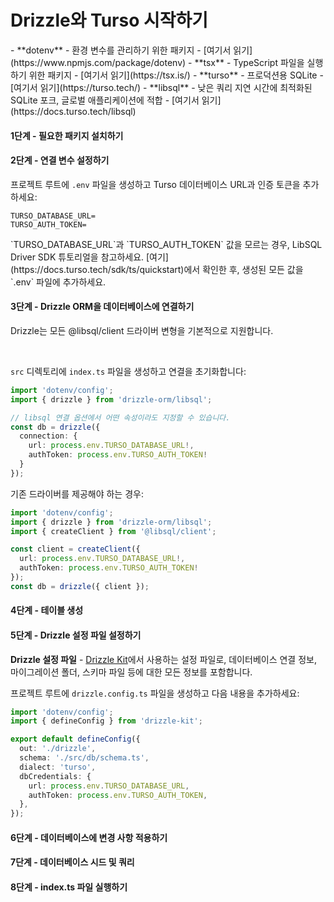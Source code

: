 

<Breadcrumbs/>

# Drizzle와 Turso 시작하기

<Prerequisites>  
  - **dotenv** - 환경 변수를 관리하기 위한 패키지 - [여기서 읽기](https://www.npmjs.com/package/dotenv)
  - **tsx** - TypeScript 파일을 실행하기 위한 패키지 - [여기서 읽기](https://tsx.is/)
  - **turso** - 프로덕션용 SQLite - [여기서 읽기](https://turso.tech/)
  - **libsql** - 낮은 쿼리 지연 시간에 최적화된 SQLite 포크, 글로벌 애플리케이션에 적합 - [여기서 읽기](https://docs.turso.tech/libsql)
</Prerequisites>

<FileStructure />


#### 1단계 - 필요한 패키지 설치하기

<InstallPackages lib='@libsql/client'/>


#### 2단계 - 연결 변수 설정하기

프로젝트 루트에 `.env` 파일을 생성하고 Turso 데이터베이스 URL과 인증 토큰을 추가하세요:

```plaintext
TURSO_DATABASE_URL=
TURSO_AUTH_TOKEN=
```

<Callout type='info' title='중요'>
`TURSO_DATABASE_URL`과 `TURSO_AUTH_TOKEN` 값을 모르는 경우, LibSQL Driver SDK 튜토리얼을 참고하세요.  
[여기](https://docs.turso.tech/sdk/ts/quickstart)에서 확인한 후, 생성된 모든 값을 `.env` 파일에 추가하세요.
</Callout>


#### 3단계 - Drizzle ORM을 데이터베이스에 연결하기

Drizzle는 모든 @libsql/client 드라이버 변형을 기본적으로 지원합니다.

<LibsqlTable />
<br/>
<LibsqlTabs />

`src` 디렉토리에 `index.ts` 파일을 생성하고 연결을 초기화합니다:

```typescript copy
import 'dotenv/config';
import { drizzle } from 'drizzle-orm/libsql';

// libsql 연결 옵션에서 어떤 속성이라도 지정할 수 있습니다.
const db = drizzle({ 
  connection: { 
    url: process.env.TURSO_DATABASE_URL!, 
    authToken: process.env.TURSO_AUTH_TOKEN!
  }
});
```

기존 드라이버를 제공해야 하는 경우:
```typescript copy
import 'dotenv/config';
import { drizzle } from 'drizzle-orm/libsql';
import { createClient } from '@libsql/client';

const client = createClient({ 
  url: process.env.TURSO_DATABASE_URL!, 
  authToken: process.env.TURSO_AUTH_TOKEN!
});
const db = drizzle({ client });
```


#### 4단계 - 테이블 생성

<CreateTable/>


#### 5단계 - Drizzle 설정 파일 설정하기

**Drizzle 설정 파일** - [Drizzle Kit](/docs/kit-overview)에서 사용하는 설정 파일로, 데이터베이스 연결 정보, 마이그레이션 폴더, 스키마 파일 등에 대한 모든 정보를 포함합니다.

프로젝트 루트에 `drizzle.config.ts` 파일을 생성하고 다음 내용을 추가하세요:

```typescript copy filename="drizzle.config.ts"
import 'dotenv/config';
import { defineConfig } from 'drizzle-kit';

export default defineConfig({
  out: './drizzle',
  schema: './src/db/schema.ts',
  dialect: 'turso',
  dbCredentials: {
    url: process.env.TURSO_DATABASE_URL,
    authToken: process.env.TURSO_AUTH_TOKEN,
  },
});
```


#### 6단계 - 데이터베이스에 변경 사항 적용하기


<ApplyChanges />



#### 7단계 - 데이터베이스 시드 및 쿼리

<QueryTurso/>


#### 8단계 - index.ts 파일 실행하기

<RunFile/>

